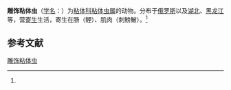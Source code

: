 {{Speciesbox
| name = 雕饰粘体虫
| status = 
| status_system = 
| image = 
| genus = Myxosoma
| species = ornatus
| authority = (Achmerov, 1960)<ref name='id9339'>{{cite web| url =http://www.bioinfo.cn/db05/BjdwSpecies.php?action=view&id=9339| title =雕饰粘体虫| work =《中国动物物种编目数据库》| publisher =中国科学院微生物研究所| author =中国科学院动物研究所| accessdate =2009-04-16| deadurl =yes| archiveurl =https://web.archive.org/web/20160305095017/http://www.bioinfo.cn/db05/BjdwSpecies.php?action=view&id=9339| archivedate =2016-03-05}}</ref>
}}

'''雕饰粘体虫'''（[[学名|学名]]：{{lang|la|''Myxosoma ornatus''}}）为[[粘体科|粘体科]][[粘体虫属|粘体虫属]]的动物。分布于[[俄罗斯|俄罗斯]]以及[[湖北|湖北]]、[[黑龙江|黑龙江]]等，营[[寄生|寄生]]生活，寄生在肠（鲤）、肌肉（刺鰟鮍）。<ref name='id9339'/>

== 参考文献 ==
{{reflist}}

{{Wikispecies|Myxosoma ornatus}}

[[Category:粘体虫属|雕饰粘体虫]]


{{Cnidarian-stub}}